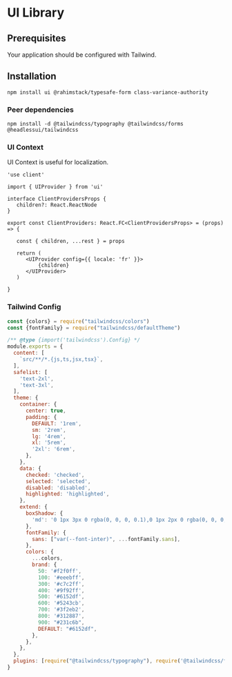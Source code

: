 # UI Library

## Prerequisites

Your application should be configured with Tailwind.

## Installation

```
npm install ui @rahimstack/typesafe-form class-variance-authority
```

### Peer dependencies

```
npm install -d @tailwindcss/typography @tailwindcss/forms @headlessui/tailwindcss
```

### UI Context

UI Context is useful for localization.

```tsx
'use client'

import { UIProvider } from 'ui'

interface ClientProvidersProps {
   children?: React.ReactNode
}

export const ClientProviders: React.FC<ClientProvidersProps> = (props) => {
   
   const { children, ...rest } = props
   
   return (
      <UIProvider config={{ locale: 'fr' }}>
          {children}
      </UIProvider>
   )
   
}
```

### Tailwind Config

```js
const {colors} = require("tailwindcss/colors")
const {fontFamily} = require("tailwindcss/defaultTheme")

/** @type {import('tailwindcss').Config} */
module.exports = {
  content: [
    `src/**/*.{js,ts,jsx,tsx}`,
  ],
  safelist: [
    'text-2xl',
    'text-3xl',
  ],
  theme: {
    container: {
      center: true,
      padding: {
        DEFAULT: '1rem',
        sm: '2rem',
        lg: '4rem',
        xl: '5rem',
        '2xl': '6rem',
      },
    },
    data: {
      checked: 'checked',
      selected: 'selected',
      disabled: 'disabled',
      highlighted: 'highlighted',
    },
    extend: {
      boxShadow: {
        'md': '0 1px 3px 0 rgba(0, 0, 0, 0.1),0 1px 2px 0 rgba(0, 0, 0, 0.06)',
      },
      fontFamily: {
        sans: ["var(--font-inter)", ...fontFamily.sans],
      },
      colors: {
        ...colors,
        brand: {
          50: '#f2f0ff',
          100: '#eeebff',
          300: '#c7c2ff',
          400: '#9f92ff',
          500: '#6152df',
          600: '#5243cb',
          700: '#3f2eb2',
          800: '#312887',
          900: "#231c6b",
          DEFAULT: "#6152df",
        },
      },
    },
  },
  plugins: [require("@tailwindcss/typography"), require('@tailwindcss/forms'), require('@headlessui/tailwindcss')],
}
```
